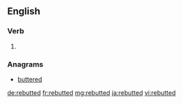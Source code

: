 ==English==

===Verb===
{{head|en|verb form}}

# {{en-past of|rebut}}

===Anagrams===
* [[buttered#English|buttered]]

[[de:rebutted]]
[[fr:rebutted]]
[[mg:rebutted]]
[[ja:rebutted]]
[[vi:rebutted]]